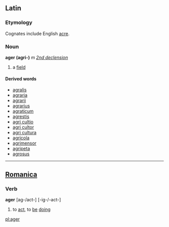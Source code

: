 ==Latin==
===Etymology===
Cognates include English [[acre]].
===Noun===
'''ager (agri-)''' ''m'' ''[[Wiktionary Appendix:Latin second declension|2nd declension]]''

#a [[field]]

====Derived words====
*[[agralis]]
*[[agraria]]
*[[agrarii]]
*[[agrarius]]
*[[agraticum]]
*[[agrestis]]
*[[agri cultio]]
*[[agri cultor]]
*[[agri cultura]]
*[[agricola]]
*[[agrimensor]]
*[[agripeta]]
*[[agrosus]]
----

==[[Romanica]]==
===Verb===
<b>ager</b> [ag-/act-] [-ig-/-act-]
#to [[act]], to [[be]] [[doing]]

[[pl:ager]]